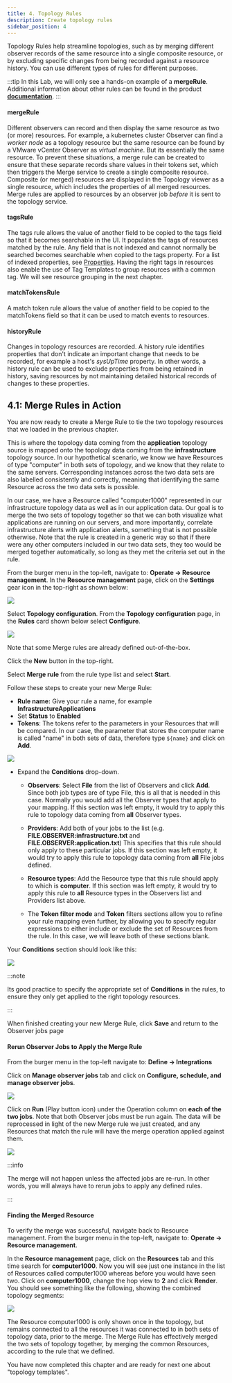 ```yaml
---
title: 4. Topology Rules
description: Create topology rules
sidebar_position: 4
---
```


Topology Rules help streamline topologies, such as by merging different observer
records of the same resource into a single composite resource, or by excluding
specific changes from being recorded against a resource history. You can use
different types of rules for different purposes.

:::tip In this Lab, we will only see a hands-on example of a **mergeRule**.
Additional information about other rules can be found in the product
[**documentation**](https://www.ibm.com/docs/en/cloud-paks/cloud-pak-aiops/4.7.0?topic=elements-configuring-rules).
:::

#### mergeRule

Different observers can record and then display the same resource as two (or
more) resources. For example, a kubernetes cluster Observer can find a _worker
node_ as a topology resource but the same resource can be found by a VMware
vCenter Observer as _virtual machine_. But its essentially the same resource. To
prevent these situations, a merge rule can be created to ensure that these
separate records share values in their tokens set, which then triggers the Merge
service to create a single composite resource. Composite (or merged) resources
are displayed in the Topology viewer as a single resource, which includes the
properties of all merged resources. Merge rules are applied to resources by an
observer job _before_ it is sent to the topology service.

#### tagsRule

The tags rule allows the value of another field to be copied to the tags field
so that it becomes searchable in the UI. It populates the tags of resources
matched by the rule. Any field that is not indexed and cannot normally be
searched becomes searchable when copied to the tags property. For a list of
indexed properties, see
[Properties](https://www.ibm.com/docs/en/cloud-paks/cloud-pak-watson-aiops/4.1.0?topic=reference-properties).
Having the right tags in resources also enable the use of Tag Templates to group
resources with a common tag. We will see resource grouping in the next chapter.

#### matchTokensRule

A match token rule allows the value of another field to be copied to the
matchTokens field so that it can be used to match events to resources.

#### historyRule

Changes in topology resources are recorded. A history rule identifies properties
that don't indicate an important change that needs to be recorded, for example a
host's _sysUpTime_ property. In other words, a history rule can be used to
exclude properties from being retained in history, saving resources by not
maintaining detailed historical records of changes to these properties.

## 4.1: Merge Rules in Action

You are now ready to create a Merge Rule to tie the two topology resources that
we loaded in the previous chapter.

This is where the topology data coming from the **application** topology source
is mapped onto the topology data coming from the **infrastructure** topology
source. In our hypothetical scenario, we know we have Resources of type
"computer" in both sets of topology, and we know that they relate to the same
servers. Corresponding instances across the two data sets are also labelled
consistently and correctly, meaning that identifying the same Resource across
the two data sets is possible.

In our case, we have a Resource called "computer1000" represented in our
infrastructure topology data as well as in our application data. Our goal is to
merge the two sets of topology together so that we can both visualize what
applications are running on our servers, and more importantly, correlate
infrastructure alerts with application alerts, something that is not possible
otherwise. Note that the rule is created in a generic way so that if there were
any other computers included in our two data sets, they too would be merged
together automatically, so long as they met the criteria set out in the rule.

From the burger menu in the top-left, navigate to: **Operate → Resource
management**. In the **Resource management** page, click on the **Settings**
gear icon in the top-right as shown below:

![](images/gear-icon.png)

Select **Topology configuration**. From the **Topology configuration** page, in
the **Rules** card shown below select **Configure**.

![](images/rules-card.png)

Note that some Merge rules are already defined out-of-the-box.

Click the **New** button in the top-right.

Select **Merge rule** from the rule type list and select **Start**.

Follow these steps to create your new Merge Rule:

- **Rule name:** Give your rule a name, for example
  **InfrastructureApplications**
- Set **Status** to **Enabled**
- **Tokens**: The tokens refer to the parameters in your Resources that will be
  compared. In our case, the parameter that stores the computer name is called
  "name" in both sets of data, therefore type `${name}` and click on **Add**.

![](images/name-added.png)

- Expand the **Conditions** drop-down.

  - **Observers**: Select **File** from the list of Observers and click **Add**.
    Since both job types are of type File, this is all that is needed in this
    case. Normally you would add all the Observer types that apply to your
    mapping. If this section was left empty, it would try to apply this rule to
    topology data coming from **all** Observer types.

  - **Providers**: Add both of your jobs to the list (e.g.
    **FILE.OBSERVER:infrastructure.txt** and **FILE.OBSERVER:application.txt**)
    This specifies that this rule should only apply to these particular jobs. If
    this section was left empty, it would try to apply this rule to topology
    data coming from **all** File jobs defined.

  - **Resource types**: Add the Resource type that this rule should apply to
    which is **computer**. If this section was left empty, it would try to apply
    this rule to **all** Resource types in the Observers list and Providers list
    above.

  - The **Token filter mode** and **Token** filters sections allow you to refine
    your rule mapping even further, by allowing you to specify regular
    expressions to either include or exclude the set of Resources from the rule.
    In this case, we will leave both of these sections blank.

Your **Conditions** section should look like this:

![](images/conditions.png)

:::note

Its good practice to specify the appropriate set of **Conditions** in the rules,
to ensure they only get applied to the right topology resources.

:::

When finished creating your new Merge Rule, click **Save** and return to the
Observer jobs page

#### Rerun Observer Jobs to Apply the Merge Rule

From the burger menu in the top-left navigate to: **Define → Integrations**

Click on **Manage observer jobs** tab and click on **Configure, schedule, and
manage observer jobs**.

![](images/obs-link.png)

Click on **Run** (Play button icon) under the Operation column on **each of the
two jobs**. Note that both Observer jobs must be run again. The data will be
reprocessed in light of the new Merge rule we just created, and any Resources
that match the rule will have the merge operation applied against them.

![](images/run-job.png)

:::info

The merge will not happen unless the affected jobs are re-run. In other words,
you will always have to rerun jobs to apply any defined rules.

:::

#### Finding the Merged Resource

To verify the merge was successful, navigate back to Resource management. From
the burger menu in the top-left, navigate to: **Operate → Resource management**.

In the **Resource management** page, click on the **Resources** tab and this
time search for **computer1000**. Now you will see just one instance in the list
of Resources called computer1000 whereas before you would have seen two. Click
on **computer1000**, change the hop view to **2** and click **Render**. You
should see something like the following, showing the combined topology segments:

![](images/computer.png)

The Resource computer1000 is only shown once in the topology, but remains
connected to all the resources it was connected to in both sets of topology
data, prior to the merge. The Merge Rule has effectively merged the two sets of
topology together, by merging the common Resources, according to the rule that
we defined.

You have now completed this chapter and are ready for next one about "topology
templates".
